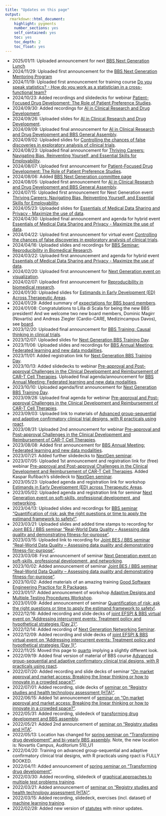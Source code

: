 ```yaml
---
title: "Updates on this page"
output: 
  rmarkdown::html_document:
    highlight: pygments
    number_sections: yes
    self_contained: yes
    toc: yes
    toc_depth: 2
    toc_float: yes
---
```


* 2025/01/11: Uploaded announcement for next [BBS Next Generation Lunch](events_upcoming.html)
* 2024/11/29: Uploaded first announcement for the [BBS Next Generation Mentoring Program](events_upcoming.html)
* 2024/11/19: Uploaded first announcement for training course [Do you speak statistics? - How do you work as a statistician in a cross-functional team?](events_upcoming.html)
* 2024/10/23: Added recordings and slidedecks for webinar [Patient-Focused Drug Development: The Role of Patient Preference Studies](events_past.html#patient-focused-drug-development-the-role-of-patient-preference-studies).
* 2024/09/30: Added recordings for [AI in Clinical Research and Drug Development](events_past.html#ai-in-clinical-research-and-drug-development-and-bbs-general-assembly).
* 2024/09/26: Uploaded slides for [AI in Clinical Research and Drug Development](events_past.html#ai-in-clinical-research-and-drug-development-and-bbs-general-assembly).
* 2024/09/09: Uploaded final announcement for [AI in Clinical Research and Drug Development and BBS General Assembly](events_upcoming.html).
* 2024/09/02: Uploaded slides for [Controlling the chances of false discoveries in exploratory analysis of clinical trials](events_past.html#controlling-the-chances-of-false-discoveries-in-exploratory-analysis-of-clinical-trials).
* 2024/08/23: Uploaded final announcement for [Thriving Careers: Navigating Bias, Reinventing Yourself, and Essential Skills for Employability](events_upcoming.html).
* 2024/08/07: Uploaded first announcement for [Patient-Focused Drug Development: The Role of Patient Preference Studies](events_upcoming.html).
* 2024/08/06: Added [BBS Next Generation committee page](nextgen.html)
* 2024/08/05: Uploaded first announcement for [AI in Clinical Research and Drug Development and BBS General Assembly](events_upcoming.html).
* 2024/07/15: Uploaded first announcement for Next Generation event [Thriving Careers: Navigating Bias, Reinventing Yourself, and Essential Skills for Employability](events_upcoming.html).
* 2024/05/23: Uploaded slides for [Essentials of Medical Data Sharing and Privacy - Maximize the use of data](events_past.html#essentials-of-medical-data-sharing-and-privacy-maximize-the-use-of-data).
* 2024/04/30: Uploaded final announcement and agenda for hybrid event [Essentials of Medical Data Sharing and Privacy - Maximize the use of data](events_upcoming.html).
* 2024/04/22: Uploaded first announcement for virtual event [Controlling the chances of false discoveries in exploratory analysis of clinical trials](events_upcoming.html).
* 2024/04/16: Uploaded slides and recordings for [BBS Seminar: Reproducibility in Biomedical Research](events_past.html#reproducibility-in-biomedical-research).
* 2024/03/22: Uploaded first announcement and agenda for hybrid event [Essentials of Medical Data Sharing and Privacy - Maximize the use of data](events_upcoming.html).
* 2024/02/20: Uploaded first announcement for [Next Generation event on visualization](events_upcoming.html).
* 2024/02/07: Uploaded first announcement for [Reproducibility in biomedical research](events_upcoming.html).
* 2024/01/30: Uploaded slides for [Estimands in Early Development (ED) Across Therapeutic Areas](events_past.html#estimands-in-early-development-ed-across-therapeutic-areas).
* 2024/01/29: Added summary of [expectations for BBS board members](data/BBS_Council_Members_Expectations.pdf).
* 2024/01/08: Congratulations to Lilla di Scala for being the new BBS president! And we welcome two new board members, Dominic Magirr (Novartis) and Andreas Ziegler (Cardio-CARE, Medizincampus Davos), see [board](board.html).
* 2023/12/20: Uploaded final announcement for [BBS Training: Causal thinking in clinical trials](events_upcoming.html).
* 2023/12/07: Uploaded slides for [Next Generation BBS Training Day](trainings_past.html#next-generation-bbs-training-day).
* 2023/11/06: Uploaded slides and recordings for [BBS Annual Meeting: Federated learning and new data modalities](events_past.html#federated-learning-and-new-data-modalities).
* 2023/11/01: Added registration link for [Next Generation BBS Training Day](events_upcoming.html).
* 2023/10/13: Added slidedecks to webinar [Pre-approval and Post-approval Challenges in the Clinical Development and Reimbursement of CAR-T Cell Therapies](events_past.html#pre-approval-and-post-approval-challenges-in-the-clinical-development-and-reimbursement-of-car-t-cell-therapies). Uploaded final agenda/announcement for [BBS Annual Meeting: Federated learning and new data modalities](events_upcoming.html).
* 2023/10/10: Uploaded agenda/first announcement for [Next Generation BBS Training Day](events_upcoming.html).
* 2023/09/28: Uploaded final agenda for webinar [Pre-approval and Post-approval Challenges in the Clinical Development and Reimbursement of CAR-T Cell Therapies](events_upcoming.html).
* 2023/09/03: Uploaded link to materials of [Advanced group-sequential and adaptive confirmatory clinical trial designs, with R practicals using rpact](trainings/20230903/20230903_gsd_adaptive.html).
* 2023/08/31: Uploaded 2nd announcement for webinar [Pre-approval and Post-approval Challenges in the Clinical Development and Reimbursement of CAR-T Cell Therapies](events_upcoming.html).
* 2023/08/08: Added first announcement for [BBS Annual Meeting: Federated learning and new data modalities](events_upcoming.html).
* 2023/07/21: Added further slidedecks to [NextGen seminar](events_past.html#next-generation-event-on-soft-skills-professional-development-and-networking).
* 2023/07/05: Uploaded 1st announcement and registration link for (free) webinar [Pre-approval and Post-approval Challenges in the Clinical Development and Reimbursement of CAR-T Cell Therapies](events_upcoming.html). Added Kaspar Rufibach's slidedeck to [NextGen seminar](events_past.html#next-generation-event-on-soft-skills-professional-development-and-networking).
* 2023/05/23: Uploaded agenda and registration link for workshop [Estimands in Early Development (ED) across Therapeutic Areas](events_past.html#next-generation-event-on-soft-skills-professional-development-and-networking).
* 2023/05/02: Uploaded agenda and registration link for seminar [Next Generation event on soft-skills, professional development, and networking](events_upcoming.html).
* 2023/04/13: Uploaded slides and recordings for [BBS seminar "Quantification of risk: ask the right questions or time to apply the estimand framework to safety!"](events_past.html#quantification-of-risk-ask-the-right-questions-or-time-to-apply-the-estimand-framework-to-safety).
* 2023/03/21: Uploaded slides and added time stamps to recording for [Joint BES / BBS seminar "Real-World Data Quality – Assessing data quality and demonstrating fitness-for-purpose"](events_past.html#joint-besbbs-webinar-real-world-data-quality).
* 2023/03/15: Uploaded link to recording for [Joint BES / BBS seminar "Real-World Data Quality – Assessing data quality and demonstrating fitness-for-purpose"](events_past.html#joint-besbbs-webinar-real-world-data-quality).
* 2023/03/08: First announcement of seminar [Next Generation event on soft-skills, professional development, and networking](events_upcoming.html).
* 2023/10/02: Added announcement of seminar [Joint BES / BBS seminar "Real-World Data Quality – Assessing data quality and demonstrating fitness-for-purpose"](events_upcoming.html).
* 2023/10/02: Added materials of an amazing training [Good Software Engineering
Practice for R Packages](https://kkmann.github.io/workshop-r-swe/).
* 2023/01/17: Added announcement of workshop [Adaptive Designs and Multiple Testing Procedures Workshop](events_upcoming.html).
* 2023/01/09: Added announcement of seminar [Quantification of risk: ask the right questions or time to apply the estimand framework to safety!](events_upcoming.html).
* 2022/12/16: Added recording and slide decks of [joint EFSPI & BBS virtual event on "Addressing intercurrent events: Treatment policy and hypothetical strategies (Day 2)"](events_past.html#joint-efspi-bbs-virtual-event---addressing-intercurrent-events-treatment-policy-and-hypothetical-strategies-day-2).
* 2022/12/14: Added recording of [Next Generation Networking Seminar](events_past.html#next-generation-networking-seminar).
* 2022/12/09: Added recording and slide decks of [joint EFSPI & BBS virtual event on "Addressing intercurrent events: Treatment policy and hypothetical strategies (Day 1)"](events_past.html#joint-efspi-bbs-virtual-event---addressing-intercurrent-events-treatment-policy-and-hypothetical-strategies-day-1).
* 2022/11/25: Moved this page to [quarto](https://quarto.org/) implying a slightly different look.
* 2022/09/19: Added final version of material of BBS course [Advanced group-sequential and adaptive confirmatory clinical trial designs, with R practicals using rpact](trainings/20220913/20220913_gsd_adaptive.html).
* 2022/07/20: Added recording and slide decks of seminar ["On market approval and market access: Breaking the linear thinking or how to innovate in a crowded space?"](events_past.html#on-market-approval-and-market-access-breaking-the-linear-thinking-or-how-to-innovate-in-a-crowded-space).
* 2022/07/01: Added recording, slide decks of [seminar on "Registry studies and health technology assessment (HTA)"](events_past.html#23062022:_BBS__EFSPI_Seminar_Registry_studies_and_HTA).
* 2022/06/15: Added 1st announcement of [seminar on "On market approval and market access: Breaking the linear thinking or how to innovate in a crowded space?"](events_upcoming.html).
* 2022/05/31: Added recording, slidedeck of [transforming drug development and BBS assembly](events_past.html#24052022:_BBS_Spring_Seminar_Transforming_drug_development_and_Assembly).
* 2022/05/21: Added 2nd announcement of [seminar on "Registry studies and HTA"](events_upcoming.html).
* 2022/05/13: Location has changed for [spring seminar on "Transforming drug development" and bi-yearly BBS assembly](events_upcoming.html). Note, the new location is: Novartis Campus, Auditorium 510_U1
* 2022/04/20: Training on advanced group-sequential and adaptive confirmatory clinical trial designs, with R practicals using rpact is FULLY BOOKED.
* 2022/04/11: Added announcement of [spring seminar on "Transforming drug development"](events_upcoming.html).
* 2022/03/30: Added recording, slidedeck of [graphical approaches to multiple test problems training](trainings_past.html#29032022:_Graphical_approaches_to_multiple_test_problems).
* 2022/03/21: Added announcement of [seminar on "Registry studies and health technology assessment (HTA)"](events_upcoming.html).
* 2022/03/15: Added recording, slidedeck, exercises (incl. dataset) of [machine learning training](trainings_past.html#21022022:_Machine_Learning_in_clinical_drug_development).
* 2022/02/28: Added new version of [statutes](data/BBS_Statutes.pdf) with minor updates.






